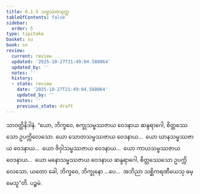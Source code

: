 ```yaml
---
title: 6.1.5 သမ္ဖဿဇသုတ္တ
tableOfContents: false
sidebar:
  order: 5
type: tipitaka
basket: su
book: sn
review:
  current: review
  updated: '2025-10-27T21:49:04.588064'
  updated_by: ''
  notes: ''
  history:
  - state: review
    date: '2025-10-27T21:49:04.588064'
    updated_by: ''
    notes: ''
    previous_state: draft
---
```



<ReviewStatus review={frontmatter.review} showDetails={true} />

<HypothesisAnnotation frontmatter={frontmatter} />

<DynamicBreadcrumb />

<Division number="326" book="sn" e="ch" v="18" p="326">

<Paragraph number="1101" book="sn">
သာဝတ္ထိနိဒါနံ. “ယော, ဘိက္ခဝေ, စက္ခုသမ္ဖဿဇာယ ဝေဒနာယ ဆန္ဒရာဂေါ, စိတ္တဿေသော ဥပက္ကိလေသော. ယော သောတသမ္ဖဿဇာယ ဝေဒနာယ…  ယော ဃာနသမ္ဖဿဇာယ ဝေဒနာယ…  ယော ဇိဝှါသမ္ဖဿဇာယ ဝေဒနာယ…  ယော ကာယသမ္ဖဿဇာယ ဝေဒနာယ…  ယော မနောသမ္ဖဿဇာယ ဝေဒနာယ ဆန္ဒရာဂေါ, စိတ္တဿေသော ဥပက္ကိလေသော. ယတော ခေါ, ဘိက္ခဝေ, ဘိက္ခုနော …ပေ…  အဘိညာ သစ္ဆိကရဏီယေသု ဓမ္မေသူ”တိ.

</Paragraph>
</Division>

<Paragraph number="1102" type="center" book="sn">
ပဉ္စမံ.
</Paragraph>